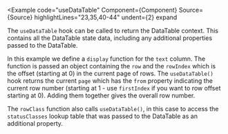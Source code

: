 
<Example
  code="useDataTable"
  Component={Component}
  Source={Source}
  highlightLines="23,35,40-44"
  undent={2}
  expand
>
  The `useDataTable` hook can be called to return the DataTable context.
  This contains all the DataTable state data, including any additional
  properties passed to the DataTable.

  In this example we define a `display` function for the `text` column. The
  function is passed an object containing the `row` and the `rowIndex` which
  is the offset (starting at 0) in the current page of rows.  The
  `useDataTable()` hook returns the current `page` which has the `from`
  property indicating the current row number (starting at 1 - use `firstIndex`
  if you want to row offset starting at 0). Adding them together gives the
  overall row number.

  The `rowClass` function also calls `useDataTable()`, in this case to access
  the `statusClasses` lookup table that was passed to the DataTable as an
  additional property.
</Example>
